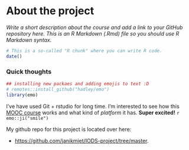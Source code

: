 
# About the project

*Write a short description about the course and add a link to your GitHub repository here. This is an R Markdown (.Rmd) file so you should use R Markdown syntax.*

```r
# This is a so-called "R chunk" where you can write R code.
date()
```

### Quick thoughts

```r
## installing new packaes and adding emojis to text :D
# remotes::install_github("hadley/emo")
library(emo)
```

I've have used Git + rstudio for long time. I'm interested to see how this [MOOC course](https://studies.helsinki.fi/courses/cur/hy-opt-cur-2122-6bc9901d-e80d-4ba7-8bce-829e42c15521) works and what kind of *platform* it has. **Super excited!** `r emo::ji("smile")`

My github repo for this project is located over here:

- <https://github.com/janikmiet/IODS-project/tree/master>. 










